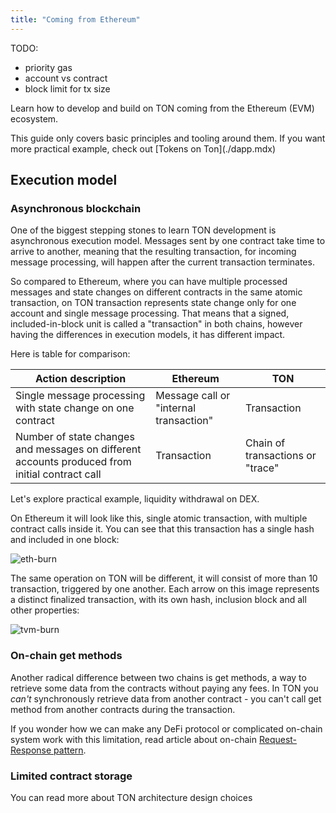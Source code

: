 ```yaml
---
title: "Coming from Ethereum"
---
```


TODO: 
- priority gas
- account vs contract
- block limit for tx size


Learn how to develop and build on TON coming from the Ethereum (EVM) ecosystem.

<Aside>
  This guide only covers basic principles and tooling around them. If you want
  more practical example, check out [Tokens on Ton](./dapp.mdx)
</Aside>

## Execution model

### Asynchronous blockchain

One of the biggest stepping stones to learn TON development is asynchronous execution model. Messages sent by one contract take time to arrive to another, meaning that the resulting transaction, for incoming message processing, will happen after the current transaction terminates.

So compared to Ethereum, where you can have multiple processed messages and state changes on different contracts in the same atomic transaction, on TON transaction represents state change only for one account and single message processing. That means that a signed, included-in-block unit is called a "transaction" in both chains, however having the differences in execution models, it has different impact.

Here is table for comparison:

| Action description                                                                             | Ethereum                               | TON                              |
|------------------------------------------------------------------------------------------------|----------------------------------------|----------------------------------|
| Single message processing with state change on one contract                                    | Message call or "internal transaction" | Transaction                      |
| Number of state changes and messages on different accounts produced from initial contract call | Transaction                            | Chain of transactions or "trace" |

Let's explore practical example, liquidity withdrawal on DEX.

On Ethereum it will look like this, single atomic transaction, with multiple contract calls inside it. You can see that this transaction has a single hash and included in one block:

![eth-burn](../resources/images/from-ethereum/burn-tx-eth.png)

The same operation on TON will be different, it will consist of more than 10 transaction, triggered by one another. Each arrow on this image represents a distinct finalized transaction, with its own hash, inclusion block and all other properties:

![tvm-burn](../resources/images/from-ethereum/burn-tx-ton.png)

### On-chain get methods

Another radical difference between two chains is get methods, a way to retrieve some data from the contracts without paying any fees. In TON you *can't* synchronously retrieve data from another contract - you can't call get method from another contracts during the transaction. 

If you wonder how we can make any DeFi protocol or complicated on-chain system work with this limitation, read article about on-chain [Request-Response pattern](./examples.mdx).

### Limited contract storage



You can read more about TON architecture design choices 